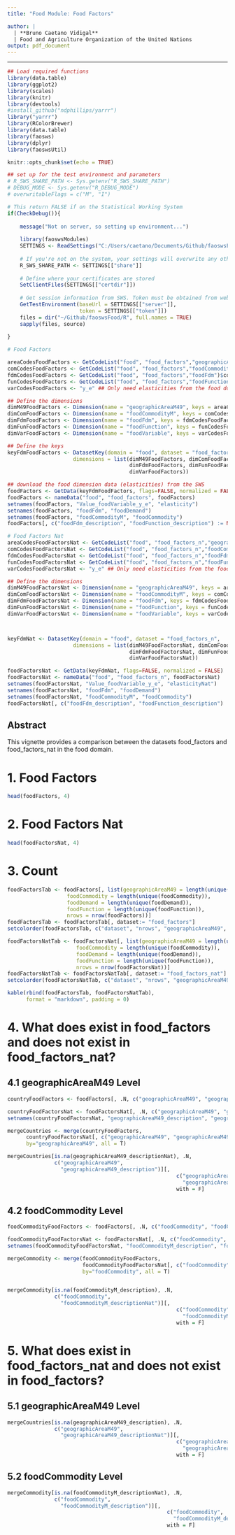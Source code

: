 ```yaml
---
title: "Food Module: Food Factors"

author: |
  | **Bruno Caetano Vidigal**
  | Food and Agriculture Organization of the United Nations
output: pdf_document
---
```

---

```r
## Load required functions
library(data.table)
library(ggplot2)
library(scales)
library(knitr)
library(devtools)
#install_github("ndphillips/yarrr")
library("yarrr")
library(RColorBrewer)
library(data.table)
library(faosws)
library(dplyr)
library(faoswsUtil)
```

```r
knitr::opts_chunk$set(echo = TRUE)
```

```r
## set up for the test environment and parameters
# R_SWS_SHARE_PATH <- Sys.getenv("R_SWS_SHARE_PATH")
# DEBUG_MODE <- Sys.getenv("R_DEBUG_MODE")
# overwritableFlags = c("M", "I")

# This return FALSE if on the Statistical Working System
if(CheckDebug()){
    
    message("Not on server, so setting up environment...")
    
    library(faoswsModules)
    SETTINGS <- ReadSettings("C:/Users/caetano/Documents/Github/faoswsFood/modules/impute_food/sws.yml")
    
    # If you're not on the system, your settings will overwrite any others
    R_SWS_SHARE_PATH <- SETTINGS[["share"]]
    
    # Define where your certificates are stored
    SetClientFiles(SETTINGS[["certdir"]])
    
    # Get session information from SWS. Token must be obtained from web interface
    GetTestEnvironment(baseUrl = SETTINGS[["server"]],
                       token = SETTINGS[["token"]])
    files = dir("~/Github/faoswsFood/R", full.names = TRUE)
    sapply(files, source)
    
}
```

```r
# Food Factors

areaCodesFoodFactors <- GetCodeList("food", "food_factors","geographicAreaM49")$code
comCodesFoodFactors <- GetCodeList("food", "food_factors","foodCommodityM")$code
fdmCodesFoodFactors <- GetCodeList("food", "food_factors","foodFdm")$code
funCodesFoodFactors <- GetCodeList("food", "food_factors","foodFunction")$code
varCodesFoodFactors <- "y_e" ## Only need elasticities from the food domain table

## Define the dimensions
dimM49FoodFactors <- Dimension(name = "geographicAreaM49", keys = areaCodesFoodFactors)
dimComFoodFactors <- Dimension(name = "foodCommodityM", keys = comCodesFoodFactors)
dimFdmFoodFactors <- Dimension(name = "foodFdm", keys = fdmCodesFoodFactors)
dimFunFoodFactors <- Dimension(name = "foodFunction", keys = funCodesFoodFactors)
dimVarFoodFactors <- Dimension(name = "foodVariable", keys = varCodesFoodFactors)

## Define the keys
keyFdmFoodFactors <- DatasetKey(domain = "food", dataset = "food_factors",
                     dimensions = list(dimM49FoodFactors, dimComFoodFactors, 
                                       dimFdmFoodFactors, dimFunFoodFactors, 
                                       dimVarFoodFactors))

## download the food dimension data (elasticities) from the SWS
foodFactors <- GetData(keyFdmFoodFactors, flags=FALSE, normalized = FALSE)
foodFactors <- nameData("food", "food_factors", foodFactors)
setnames(foodFactors, "Value_foodVariable_y_e", "elasticity")
setnames(foodFactors, "foodFdm", "foodDemand")
setnames(foodFactors, "foodCommodityM", "foodCommodity")
foodFactors[, c("foodFdm_description", "foodFunction_description") := NULL]
```


```r

# Food Factors Nat
areaCodesFoodFactorsNat <- GetCodeList("food", "food_factors_n","geographicAreaM49")$code
comCodesFoodFactorsNat <- GetCodeList("food", "food_factors_n","foodCommodityM")$code
fdmCodesFoodFactorsNat <- GetCodeList("food", "food_factors_n","foodFdm")$code
funCodesFoodFactorsNat <- GetCodeList("food", "food_factors_n","foodFunction")$code
varCodesFoodFactorsNat <- "y_e" ## Only need elasticities from the food domain table

## Define the dimensions
dimM49FoodFactorsNat <- Dimension(name = "geographicAreaM49", keys = areaCodesFoodFactorsNat)
dimComFoodFactorsNat <- Dimension(name = "foodCommodityM", keys = comCodesFoodFactorsNat)
dimFdmFoodFactorsNat <- Dimension(name = "foodFdm", keys = fdmCodesFoodFactorsNat)
dimFunFoodFactorsNat <- Dimension(name = "foodFunction", keys = funCodesFoodFactorsNat)
dimVarFoodFactorsNat <- Dimension(name = "foodVariable", keys = varCodesFoodFactorsNat)



keyFdmNat <- DatasetKey(domain = "food", dataset = "food_factors_n",
                     dimensions = list(dimM49FoodFactorsNat, dimComFoodFactorsNat,
                                       dimFdmFoodFactorsNat, dimFunFoodFactorsNat,
                                       dimVarFoodFactorsNat))

foodFactorsNat <- GetData(keyFdmNat, flags=FALSE, normalized = FALSE)
foodFactorsNat <- nameData("food", "food_factors_n", foodFactorsNat)
setnames(foodFactorsNat, "Value_foodVariable_y_e", "elasticityNat")
setnames(foodFactorsNat, "foodFdm", "foodDemand")
setnames(foodFactorsNat, "foodCommodityM", "foodCommodity")
foodFactorsNat[, c("foodFdm_description", "foodFunction_description") := NULL]
```

## Abstract

This vignette provides a comparison between the datasets food_factors and food_factors_nat in the food domain.

# 1. Food Factors

```r
head(foodFactors, 4)
```


# 2. Food Factors Nat

```r
head(foodFactorsNat, 4)
```

# 3. Count

```r

foodFactorsTab <- foodFactors[, list(geographicAreaM49 = length(unique(geographicAreaM49)),
                   foodCommodity = length(unique(foodCommodity)),
                   foodDemand = length(unique(foodDemand)),
                   foodFunction = length(unique(foodFunction)),
                   nrows = nrow(foodFactors))]
foodFactorsTab <- foodFactorsTab[, dataset:= "food_factors"]
setcolorder(foodFactorsTab, c("dataset", "nrows", "geographicAreaM49", "foodCommodity", "foodDemand", "foodFunction"))

foodFactorsNatTab <- foodFactorsNat[, list(geographicAreaM49 = length(unique(geographicAreaM49)),
                      foodCommodity = length(unique(foodCommodity)),
                      foodDemand = length(unique(foodDemand)),
                      foodFunction = length(unique(foodFunction)),
                      nrows = nrow(foodFactorsNat))]
foodFactorsNatTab <- foodFactorsNatTab[, dataset:= "food_factors_nat"]
setcolorder(foodFactorsNatTab, c("dataset", "nrows", "geographicAreaM49", "foodCommodity", "foodDemand", "foodFunction"))

kable(rbind(foodFactorsTab, foodFactorsNatTab), 
      format = "markdown", padding = 0)

```


# 4. What does exist in food_factors and does not exist in food_factors_nat?

## 4.1 **geographicAreaM49** **Level**

```r

countryFoodFactors <- foodFactors[, .N, c("geographicAreaM49", "geographicAreaM49_description")]

countryFoodFactorsNat <- foodFactorsNat[, .N, c("geographicAreaM49", "geographicAreaM49_description")]
setnames(countryFoodFactorsNat, "geographicAreaM49_description", "geographicAreaM49_descriptionNat")

mergeCountries <- merge(countryFoodFactors, 
      countryFoodFactorsNat[, c("geographicAreaM49", "geographicAreaM49_descriptionNat"), with = F], 
      by="geographicAreaM49", all = T)

mergeCountries[is.na(geographicAreaM49_descriptionNat), .N, 
               c("geographicAreaM49", 
                 "geographicAreaM49_description")][, 
                                                      c("geographicAreaM49", 
                                                        "geographicAreaM49_description"),
                                                      with = F]

```


## 4.2 **foodCommodity** **Level**

```r

foodCommodityFoodFactors <- foodFactors[, .N, c("foodCommodity", "foodCommodityM_description")]

foodCommodityFoodFactorsNat <- foodFactorsNat[, .N, c("foodCommodity", "foodCommodityM_description")]
setnames(foodCommodityFoodFactorsNat, "foodCommodityM_description", "foodCommodityM_descriptionNat")

mergeCommodity <- merge(foodCommodityFoodFactors, 
                        foodCommodityFoodFactorsNat[, c("foodCommodity", "foodCommodityM_descriptionNat"), with = F], 
                        by="foodCommodity", all = T)


mergeCommodity[is.na(foodCommodityM_description), .N, 
               c("foodCommodity", 
                 "foodCommodityM_descriptionNat")][, 
                                                      c("foodCommodity", 
                                                        "foodCommodityM_descriptionNat"),
                                                      with = F]

```

# 5. What does exist in food_factors_nat and does not exist in food_factors?

## 5.1 **geographicAreaM49** **Level**

```r
mergeCountries[is.na(geographicAreaM49_description), .N, 
               c("geographicAreaM49", 
                 "geographicAreaM49_descriptionNat")][, 
                                                      c("geographicAreaM49", 
                                                        "geographicAreaM49_descriptionNat"),
                                                      with = F]
```

## 5.2 **foodCommodity** **Level**

```r

mergeCommodity[is.na(foodCommodityM_descriptionNat), .N, 
               c("foodCommodity", 
                 "foodCommodityM_description")][, 
                                                   c("foodCommodity", 
                                                     "foodCommodityM_description"),
                                                   with = F]

```
